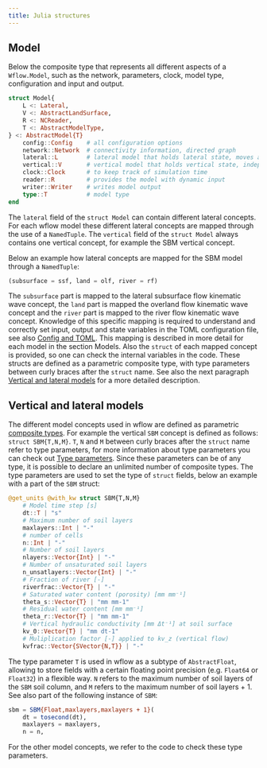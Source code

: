 ```yaml
---
title: Julia structures
---
```


## Model

Below the composite type that represents all different aspects of a `Wflow.Model`, such as the
network, parameters, clock, model type, configuration and input and output.

```julia
struct Model{
    L <: Lateral,
    V <: AbstractLandSurface,
    R <: NCReader,
    T <: AbstractModelType,
} <: AbstractModel{T}
    config::Config    # all configuration options
    network::Network  # connectivity information, directed graph
    lateral::L        # lateral model that holds lateral state, moves along network
    vertical::V       # vertical model that holds vertical state, independent of each other
    clock::Clock      # to keep track of simulation time
    reader::R         # provides the model with dynamic input
    writer::Writer    # writes model output
    type::T           # model type
end
```

The `lateral` field of the `struct Model` can contain different lateral concepts. For each
wflow model these different lateral concepts are mapped through the use of a `NamedTuple`. The
`vertical` field of the `struct Model` always contains one vertical concept, for example the
SBM vertical concept.

Below an example how lateral concepts are mapped for the SBM model through a `NamedTuple`:

```julia
(subsurface = ssf, land = olf, river = rf)
```

The `subsurface` part is mapped to the lateral subsurface flow kinematic wave concept, the
`land` part is mapped the overland flow kinematic wave concept and the `river` part is mapped
to the river flow kinematic wave concept. Knowledge of this specific mapping is required to
understand and correctly set input, output and state variables in the TOML configuration file,
see also [Config and TOML](../user_guide/toml_file.qmd). This mapping is described in more detail for each
model in the section Models. Also the `struct` of each mapped concept is provided, so one can
check the internal variables in the code. These structs are defined as a parametric composite
type, with type parameters between curly braces after the `struct` name. See also the next
paragraph [Vertical and lateral models](#vertical-and-lateral-models) for a more detailed description.

## Vertical and lateral models
The different model concepts used in wflow are defined as parametric [composite
types](https://docs.julialang.org/en/v1/manual/types/#Composite-Types). For example the
vertical `SBM` concept is defined as follows: `struct SBM{T,N,M}`. `T`, `N` and `M` between
curly braces after the `struct` name refer to type parameters, for more information about type
parameters you can check out [Type
parameters](https://docs.julialang.org/en/v1/manual/types/#man-parametric-composite-types).
Since these parameters can be of any type, it is possible to declare an unlimited number of
composite types. The type parameters are used to set the type of `struct` fields, below an
example with a part of the `SBM` struct:

```julia
@get_units @with_kw struct SBM{T,N,M}
    # Model time step [s]
    dt::T | "s"
    # Maximum number of soil layers
    maxlayers::Int | "-"
    # number of cells
    n::Int | "-"
    # Number of soil layers
    nlayers::Vector{Int} | "-"
    # Number of unsaturated soil layers
    n_unsatlayers::Vector{Int} | "-"
    # Fraction of river [-]
    riverfrac::Vector{T} | "-"
    # Saturated water content (porosity) [mm mm⁻¹]
    theta_s::Vector{T} | "mm mm-1"
    # Residual water content [mm mm⁻¹]
    theta_r::Vector{T} | "mm mm-1"
    # Vertical hydraulic conductivity [mm Δt⁻¹] at soil surface
    kv_0::Vector{T} | "mm dt-1"
    # Muliplication factor [-] applied to kv_z (vertical flow)
    kvfrac::Vector{SVector{N,T}} | "-"
```

The type parameter `T` is used in wflow as a subtype of `AbstractFloat`, allowing to store
fields with a certain floating point precision (e.g. `Float64` or `Float32`) in a flexible way.
`N` refers to the maximum number of soil layers of the `SBM` soil column, and `M` refers to the
maximum number of soil layers + 1. See also part of the following instance of `SBM`:

```julia
sbm = SBM{Float,maxlayers,maxlayers + 1}(
    dt = tosecond(dt),
    maxlayers = maxlayers,
    n = n,
```

For the other model concepts, we refer to the code to check these type parameters.
